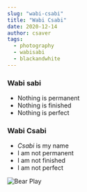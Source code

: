 ```yaml
---
slug: "wabi-csabi"
title: "Wabi Csabi"
date: 2020-12-14
author: csaver
tags:
  - photography
  - wabisabi
  - blackandwhite
---
```


### Wabi sabi

- Nothing is permanent
- Nothing is finished
- Nothing is perfect

### Wabi Csabi

- _Csabi_ is my name
- I am not permanent
- I am not finished
- I am not perfect

![Bear Play](/images/wabi-csabi-1200.jpg)

